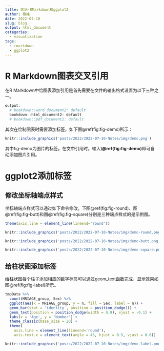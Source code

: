 ```yaml
---
title: 笔记-RMarkdown和ggplot2
author: 桑峰
date: 2022-07-10
slug: blog
output: html_document
categories:
  - visualization
tags:
  - rmarkdown
  - ggplot2
---
```


# R Markdown图表交叉引用

在R Markdown中给图表添加引用是首先需要在文件的输出格式设置为以下三种之一。

```r
output:
  # bookdown::word_document2: default
  bookdown::html_document2: default
  # bookdown::pdf_document2: default
```

其次在绘制图表时需要添加标签，如下图\@ref(fig:fig-demo)所示：

```r
knitr::include_graphics('posts/2022/2022-07-10-Notes/img/demo.png')
```

其中fig-demo为图片的标签。在文中引用时，输入**\\@ref(fig:fig-demo)**即可自动添加图片引用。

# ggplot2添加标签

## 修改坐标轴端点样式

坐标轴端点样式可以通过如下命令修改，下图\@ref(fig:fig-round)、图\@ref(fig:fig-butt)和图\@ref(fig:fig-square)分别是三种端点样式的是示例图。

```r
theme(axis.line = element_line(lineend='round'))
```

```r
knitr::include_graphics('posts/2022/2022-07-10-Notes/img/demo-round.png')
```

```r
knitr::include_graphics('posts/2022/2022-07-10-Notes/img/demo-butt.png')
```

```r
knitr::include_graphics('posts/2022/2022-07-10-Notes/img/demo-square.png')
```

## 给柱状图添加标签

给柱状图每个柱子添加相应的数字标签可以通过geom_text函数完成，显示效果如图\@ref(fig:fig-label)所示。

```r
tmpData %>%
  count(MRIAGE_group, Sex) %>%
  ggplot(aes(x = MRIAGE_group, y = n, fill = Sex, label = n)) +
  geom_bar(stat = 'identity', position = position_dodge()) +
  geom_text(position = position_dodge(width = 0.9), vjust = -0.1) +
  labs(x = 'Age', y = 'Number') +
  theme_classic(base_size = 20) +
  theme(
    axis.line = element_line(lineend='round'),
    axis.text.x = element_text(angle = 45, hjust = 0.5, vjust = 0.6))
```

```r
knitr::include_graphics('posts/2022/2022-07-10-Notes/img/demo-label.png')
```


